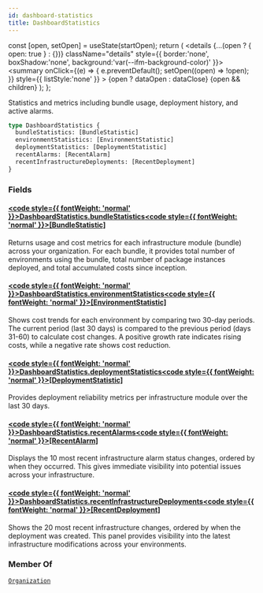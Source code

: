 ```yaml
---
id: dashboard-statistics
title: DashboardStatistics
---
```









  const [open, setOpen] = useState(startOpen);
  return (
    <details {...(open ? { open: true } : {})} className="details" style={{ border:'none', boxShadow:'none', background:'var(--ifm-background-color)' }}>
      <summary
        onClick={(e) => {
          e.preventDefault();
          setOpen((open) => !open);
        }}
        style={{ listStyle:'none' }}
      >
      {open ? dataOpen : dataClose}
      </summary>
      {open && children}
    </details>
  );
};








Statistics and metrics including bundle usage, deployment history, and active alarms.


```graphql
type DashboardStatistics {
  bundleStatistics: [BundleStatistic]
  environmentStatistics: [EnvironmentStatistic]
  deploymentStatistics: [DeploymentStatistic]
  recentAlarms: [RecentAlarm]
  recentInfrastructureDeployments: [RecentDeployment]
}
```




### Fields

#### [<code style={{ fontWeight: 'normal' }}>DashboardStatistics.<b>bundleStatistics</b></code>](#)<Bullet />[<code style={{ fontWeight: 'normal' }}><b>[BundleStatistic]</b></code>](/swapi/types/objects/bundle-statistic.mdx) <Badge class="badge badge--secondary " text="list"/> <Badge class="badge badge--secondary " text="object"/> 
Returns usage and cost metrics for each infrastructure module (bundle) across your organization. For each bundle, it provides total number of environments using the bundle, total number of package instances deployed, and total accumulated costs since inception.


#### [<code style={{ fontWeight: 'normal' }}>DashboardStatistics.<b>environmentStatistics</b></code>](#)<Bullet />[<code style={{ fontWeight: 'normal' }}><b>[EnvironmentStatistic]</b></code>](/swapi/types/objects/environment-statistic.mdx) <Badge class="badge badge--secondary " text="list"/> <Badge class="badge badge--secondary " text="object"/> 
Shows cost trends for each environment by comparing two 30-day periods. The current period (last 30 days) is compared to the previous period (days 31-60) to calculate cost changes. A positive growth rate indicates rising costs, while a negative rate shows cost reduction.


#### [<code style={{ fontWeight: 'normal' }}>DashboardStatistics.<b>deploymentStatistics</b></code>](#)<Bullet />[<code style={{ fontWeight: 'normal' }}><b>[DeploymentStatistic]</b></code>](/swapi/types/objects/deployment-statistic.mdx) <Badge class="badge badge--secondary " text="list"/> <Badge class="badge badge--secondary " text="object"/> 
Provides deployment reliability metrics per infrastructure module over the last 30 days.


#### [<code style={{ fontWeight: 'normal' }}>DashboardStatistics.<b>recentAlarms</b></code>](#)<Bullet />[<code style={{ fontWeight: 'normal' }}><b>[RecentAlarm]</b></code>](/swapi/types/objects/recent-alarm.mdx) <Badge class="badge badge--secondary " text="list"/> <Badge class="badge badge--secondary " text="object"/> 
Displays the 10 most recent infrastructure alarm status changes, ordered by when they occurred. This gives immediate visibility into potential issues across your infrastructure.


#### [<code style={{ fontWeight: 'normal' }}>DashboardStatistics.<b>recentInfrastructureDeployments</b></code>](#)<Bullet />[<code style={{ fontWeight: 'normal' }}><b>[RecentDeployment]</b></code>](/swapi/types/objects/recent-deployment.mdx) <Badge class="badge badge--secondary " text="list"/> <Badge class="badge badge--secondary " text="object"/> 
Shows the 20 most recent infrastructure changes, ordered by when the deployment was created. This panel provides visibility into the latest infrastructure modifications across your environments.






### Member Of

[`Organization`](/swapi/types/objects/organization.mdx)  <Badge class="badge badge--secondary badge--relation" text="object"/>
